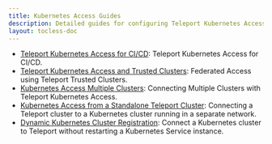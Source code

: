 ```yaml
---
title: Kubernetes Access Guides
description: Detailed guides for configuring Teleport Kubernetes Access.
layout: tocless-doc
---
```


- [Teleport Kubernetes Access for CI/CD](./guides/cicd.mdx): Teleport Kubernetes
  Access for CI/CD.
- [Teleport Kubernetes Access and Trusted Clusters](./guides/federation.mdx):
  Federated Access using Teleport Trusted Clusters.
- [Kubernetes Access Multiple Clusters](./guides/multiple-clusters.mdx):
  Connecting Multiple Clusters with Teleport Kubernetes Access.
- [Kubernetes Access from a Standalone Teleport
  Cluster](./guides/standalone-teleport.mdx): Connecting a Teleport cluster to a
  Kubernetes cluster running in a separate network.
- [Dynamic Kubernetes Cluster Registration](./guides/dynamic-registration.mdx):
  Connect a Kubernetes cluster to Teleport without restarting a Kubernetes
  Service instance. 
